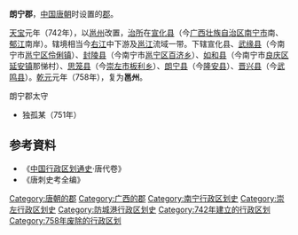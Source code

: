 '''朗宁郡'''，[[中国|中国]][[唐朝|唐朝]]时设置的[[郡|郡]]。

[[天宝_(唐朝)|天宝]]元年（742年），以[[邕州|邕州]]改置，[[治所|治所]]在[[宣化县_(隋朝)|宣化县]]（今[[广西壮族自治区|广西壮族自治区]][[南宁市|南宁市]]南、[[郁江|郁江]]南岸）。辖境相当今[[右江|右江]]中下游及[[邕江|邕江]]流域一带。下辖宣化县、[[武缘县|武缘县]]（今南宁市[[邕宁区|邕宁区]][[伶俐镇|伶俐镇]]）、[[封陵县|封陵县]]（今南宁市[[邕宁区|邕宁区]][[百济乡|百济乡]]）、[[如和县|如和县]]（今南宁市[[良庆区|良庆区]][[延安镇|延安镇]]那悌村）、[[思笼县|思笼县]]（今[[崇左市|崇左市]][[板利乡|板利乡]]）、[[朗宁县|朗宁县]]（今[[隆安县|隆安县]]）、[[晋兴县|晋兴县]]（今[[武鸣县|武鸣县]]）。[[乾元_(唐朝)|乾元]]元年（758年），复为'''邕州'''。
;朗宁郡太守
*独孤某（751年）
== 参考資料 ==
* 《[[中国行政区划通史|中国行政区划通史]]·唐代卷》
* 《唐刺史考全编》
{{唐朝行政区划小作品}}
{{DEFAULTSORT:L}}
[[Category:唐朝的郡|Category:唐朝的郡]]
[[Category:广西的郡|Category:广西的郡]]
[[Category:南宁行政区划史|Category:南宁行政区划史]]
[[Category:崇左行政区划史|Category:崇左行政区划史]]
[[Category:防城港行政区划史|Category:防城港行政区划史]]
[[Category:742年建立的行政区划|Category:742年建立的行政区划]]
[[Category:758年废除的行政区划|Category:758年废除的行政区划]]